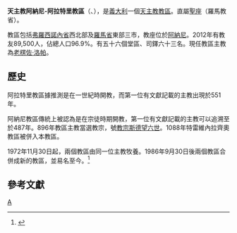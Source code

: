 {{Infobox Roman Catholic diocese
|name= 阿納尼-阿拉特里
|jurisdiction=教區
|latin = Dioecesis Anagnina-Alatrina
|image =Anagni12.jpg
|caption = 聖母主教座堂
|location = [[義大利|義大利]]
|territory = [[弗羅西諾內省|弗羅西諾內省]]、[[羅馬省|羅馬省]]
|population = 89,500
|rite = [[罗马礼|罗马礼]]
|patron = 
|province = 羅馬
|established =1986年
|cathedral = [[聖母主教座堂_(阿納尼)|聖母主教座堂]]
|co-cathedral = 聖保祿副主教座堂
|leadership = 主教
|website = [http://www.diocesianagnialatri.it/ 官方網頁]
|pope = 
|patriarch= 
|metropolitan = 
|ordinary = 老楞佐·洛帕
|coadjutor archbishop =
|coadjutor bishop =
|auxiliary =
|emeritus =
}}

'''天主教阿納尼-阿拉特里教區'''（{{lang-la|Dioecesis Anagnina-Alatrina}}、{{lang-it|Diocesi di Anagni-Alatri}}），是[[義大利|義大利]]一個[[天主教|天主教]][[教區|教區]]。直屬[[聖座|聖座]]（羅馬教省）。

教區包括[[弗羅西諾內省|弗羅西諾內省]]西北部及[[羅馬省|羅馬省]]東部三市，教座位於[[阿納尼|阿納尼]]。2012年有教友89,500人，佔總人口96.9%。有五十六個堂區、司鐸六十三名。現任教區主教為[[老楞佐·洛帕|老楞佐·洛帕]]。
==歷史==

阿拉特里教區據推測是在一世紀時開教，而第一位有文獻記載的主教出現於551年。

阿納尼教區傳統上被認為是在宗徒時期開教，第一位有文獻記載的主教可以追溯至於487年。896年教區主教當選教宗，號[[教宗斯德望六世|教宗斯德望六世]]。1088年特雷維內拉齊奧教區被併入本教區。

1972年11月30日起，兩個教區由同一位主教牧養。1986年9月30日後兩個教區合併成新的教區，並易名至今。<ref>{{cite journal
|journal=[[宗座公報|宗座公報]]
|publisher=梵蒂岡出版社
|date=1987年
|volume=79
|title=''Instantibus votis''
|page=639-642
|url=http://www.vatican.va/archive/aas/documents/AAS%2079%20%5B1987%5D%20-%20ocr.pdf
|access-date=2014-09-21
|archive-date=2019-06-03
|archive-url=https://web.archive.org/web/20190603085403/http://www.vatican.va/archive/aas/documents/AAS%2079%20%5B1987%5D%20-%20ocr.pdf
|dead-url=no
}}</ref>

==參考文獻==
{{reflist}}

[[Category:義大利天主教教區|A]]
{{意大利天主教教區}}